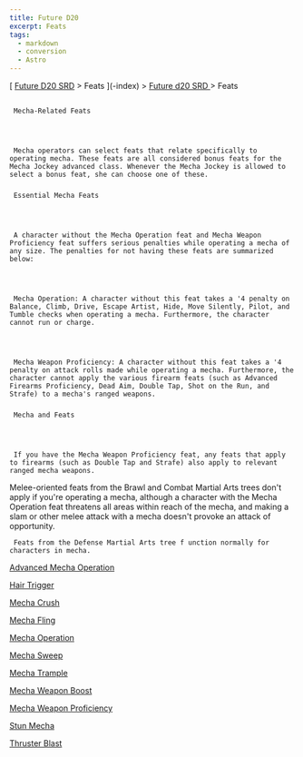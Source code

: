 ```yaml
---
title: Future D20
excerpt: Feats
tags:
  - markdown
  - conversion
  - Astro
---
```







[
[Future D20 SRD]( / ) > Feats
     ](-index)
     >
     [
      Future d20 SRD
     ](future-d20-srd-index)
     > Feats
    





## 
     Mecha-Related Feats
    



     Mecha operators can select feats that relate specifically to operating mecha. These feats are all considered bonus feats for the Mecha Jockey advanced class. Whenever the Mecha Jockey is allowed to select a bonus feat, she can choose one of these.
    


### 
     Essential Mecha Feats
    



     A character without the Mecha Operation feat and Mecha Weapon Proficiency feat suffers serious penalties while operating a mecha of any size. The penalties for not having these feats are summarized below:
    



     Mecha Operation: A character without this feat takes a '4 penalty on Balance, Climb, Drive, Escape Artist, Hide, Move Silently, Pilot, and Tumble checks when operating a mecha. Furthermore, the character cannot run or charge.
    



     Mecha Weapon Proficiency: A character without this feat takes a '4 penalty on attack rolls made while operating a mecha. Furthermore, the character cannot apply the various firearm feats (such as Advanced Firearms Proficiency, Dead Aim, Double Tap, Shot on the Run, and Strafe) to a mecha's ranged weapons.
    


### 
     Mecha and Feats
    



     If you have the Mecha Weapon Proficiency feat, any feats that apply to firearms (such as Double Tap and Strafe) also apply to relevant ranged mecha weapons.
Melee-oriented feats from the Brawl and Combat Martial Arts trees don't apply if you're operating a mecha, although a character with the Mecha Operation feat threatens all areas within reach of the mecha, and making a slam or other melee attack with a mecha doesn't provoke an attack of opportunity.
    



     Feats from the Defense Martial Arts tree f unction normally for characters in mecha.
    



[
      Advanced Mecha Operation
     ](future-d20-srd-feats-mecha-related-feats-advanced-mecha-operation)




[
      Hair Trigger
     ](future-d20-srd-feats-mecha-related-feats-hair-trigger)




[
      Mecha Crush
     ](future-d20-srd-feats-mecha-related-feats-mecha-crush)




[
      Mecha Fling
     ](future-d20-srd-feats-mecha-related-feats-mecha-fling)




[
      Mecha Operation
     ](future-d20-srd-feats-mecha-related-feats-mecha-operation)




[
      Mecha Sweep
     ](future-d20-srd-feats-mecha-related-feats-mecha-sweep)




[
      Mecha Trample
     ](future-d20-srd-feats-mecha-related-feats-mecha-trample)




[
      Mecha Weapon Boost
     ](future-d20-srd-feats-mecha-related-feats-mecha-weapon-boost)




[
      Mecha Weapon Proficiency
     ](future-d20-srd-feats-mecha-related-feats-mecha-weapon-proficiency)




[
      Stun Mecha
     ](future-d20-srd-feats-mecha-related-feats-stun-mecha)




[
      Thruster Blast
     ](future-d20-srd-feats-mecha-related-feats-thruster-blast)





